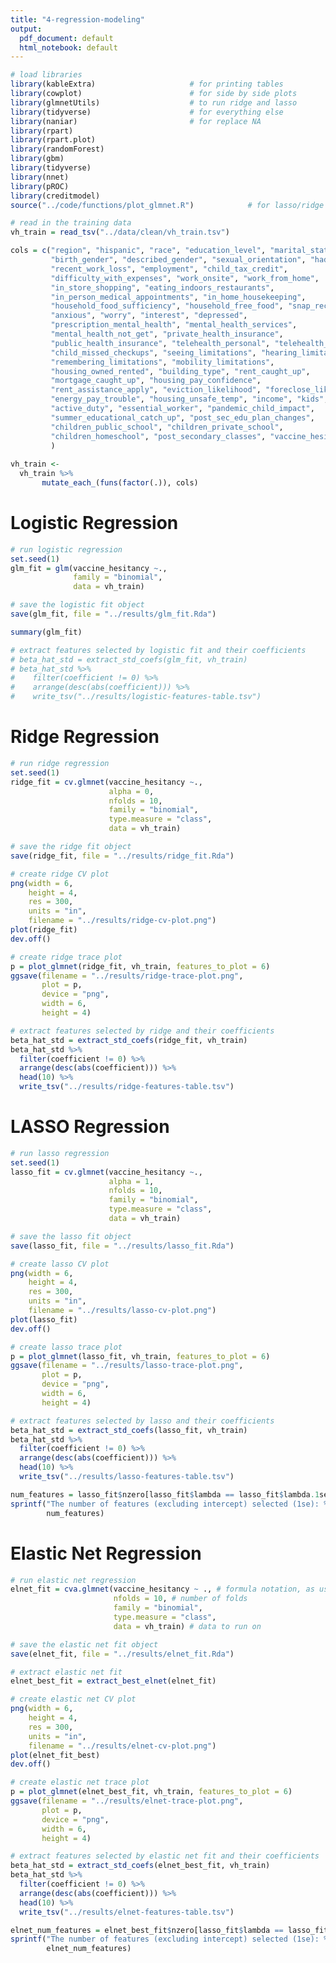 ```yaml
---
title: "4-regression-modeling"
output:
  pdf_document: default
  html_notebook: default
---
```

```r
# load libraries
library(kableExtra)                     # for printing tables
library(cowplot)                        # for side by side plots
library(glmnetUtils)                    # to run ridge and lasso
library(tidyverse)                      # for everything else
library(naniar)                         # for replace NA 
library(rpart)
library(rpart.plot)
library(randomForest)
library(gbm)
library(tidyverse)
library(nnet)
library(pROC)
library(creditmodel)
source("../code/functions/plot_glmnet.R")            # for lasso/ridge trace plots

# read in the training data
vh_train = read_tsv("../data/clean/vh_train.tsv")

cols = c("region", "hispanic", "race", "education_level", "marital_status", 
         "birth_gender", "described_gender", "sexual_orientation", "had_covid", 
         "recent_work_loss", "employment", "child_tax_credit", 
         "difficulty_with_expenses", "work_onsite", "work_from_home", 
         "in_store_shopping", "eating_indoors_restaurants", 
         "in_person_medical_appointments", "in_home_housekeeping", 
         "household_food_sufficiency", "household_free_food", "snap_receipt",
         "anxious", "worry", "interest", "depressed", 
         "prescription_mental_health", "mental_health_services", 
         "mental_health_not_get", "private_health_insurance", 
         "public_health_insurance", "telehealth_personal", "telehealth_child",
         "child_missed_checkups", "seeing_limitations", "hearing_limitations", 
         "remembering_limitations", "mobility_limitations", 
         "housing_owned_rented", "building_type", "rent_caught_up", 
         "mortgage_caught_up", "housing_pay_confidence", 
         "rent_assistance_apply", "eviction_likelihood", "foreclose_likelihood",
         "energy_pay_trouble", "housing_unsafe_temp", "income", "kids", 
         "active_duty", "essential_worker", "pandemic_child_impact", 
         "summer_educational_catch_up", "post_sec_edu_plan_changes", 
         "children_public_school", "children_private_school", 
         "children_homeschool", "post_secondary_classes", "vaccine_hesitancy"
         )
  
vh_train <-
  vh_train %>%
       mutate_each_(funs(factor(.)), cols)
```

# Logistic Regression

```r
# run logistic regression
set.seed(1)
glm_fit = glm(vaccine_hesitancy ~.,
              family = "binomial",
              data = vh_train)

# save the logistic fit object
save(glm_fit, file = "../results/glm_fit.Rda")

summary(glm_fit)

# extract features selected by logistic fit and their coefficients
# beta_hat_std = extract_std_coefs(glm_fit, vh_train)
# beta_hat_std %>%
#    filter(coefficient != 0) %>%
#    arrange(desc(abs(coefficient))) %>% 
#    write_tsv("../results/logistic-features-table.tsv")
```

# Ridge Regression

```r
# run ridge regression
set.seed(1)
ridge_fit = cv.glmnet(vaccine_hesitancy ~.,
                      alpha = 0,
                      nfolds = 10,
                      family = "binomial",
                      type.measure = "class",
                      data = vh_train)

# save the ridge fit object
save(ridge_fit, file = "../results/ridge_fit.Rda")

# create ridge CV plot
png(width = 6, 
    height = 4,
    res = 300,
    units = "in", 
    filename = "../results/ridge-cv-plot.png")
plot(ridge_fit)
dev.off()

# create ridge trace plot
p = plot_glmnet(ridge_fit, vh_train, features_to_plot = 6)
ggsave(filename = "../results/ridge-trace-plot.png", 
       plot = p, 
       device = "png", 
       width = 6, 
       height = 4)

# extract features selected by ridge and their coefficients
beta_hat_std = extract_std_coefs(ridge_fit, vh_train)
beta_hat_std %>%
  filter(coefficient != 0) %>%
  arrange(desc(abs(coefficient))) %>% 
  head(10) %>%
  write_tsv("../results/ridge-features-table.tsv")
```

# LASSO Regression
```r
# run lasso regression
set.seed(1)
lasso_fit = cv.glmnet(vaccine_hesitancy ~.,
                      alpha = 1,
                      nfolds = 10,
                      family = "binomial",
                      type.measure = "class",
                      data = vh_train)

# save the lasso fit object
save(lasso_fit, file = "../results/lasso_fit.Rda")

# create lasso CV plot
png(width = 6, 
    height = 4,
    res = 300,
    units = "in", 
    filename = "../results/lasso-cv-plot.png")
plot(lasso_fit)
dev.off()

# create lasso trace plot
p = plot_glmnet(lasso_fit, vh_train, features_to_plot = 6)
ggsave(filename = "../results/lasso-trace-plot.png", 
       plot = p, 
       device = "png", 
       width = 6, 
       height = 4)

# extract features selected by lasso and their coefficients
beta_hat_std = extract_std_coefs(lasso_fit, vh_train)
beta_hat_std %>%
  filter(coefficient != 0) %>%
  arrange(desc(abs(coefficient))) %>% 
  head(10) %>%
  write_tsv("../results/lasso-features-table.tsv")

num_features = lasso_fit$nzero[lasso_fit$lambda == lasso_fit$lambda.1se]
sprintf("The number of features (excluding intercept) selected (1se): %i",
        num_features)
```

# Elastic Net Regression
```r
# run elastic net regression
elnet_fit = cva.glmnet(vaccine_hesitancy ~ ., # formula notation, as usual 
                       nfolds = 10, # number of folds
                       family = "binomial",
                       type.measure = "class",
                       data = vh_train) # data to run on

# save the elastic net fit object
save(elnet_fit, file = "../results/elnet_fit.Rda")

# extract elastic net fit
elnet_best_fit = extract_best_elnet(elnet_fit)

# create elastic net CV plot
png(width = 6, 
    height = 4,
    res = 300,
    units = "in", 
    filename = "../results/elnet-cv-plot.png")
plot(elnet_fit_best)
dev.off()

# create elastic net trace plot
p = plot_glmnet(elnet_best_fit, vh_train, features_to_plot = 6)
ggsave(filename = "../results/elnet-trace-plot.png", 
       plot = p, 
       device = "png", 
       width = 6, 
       height = 4)

# extract features selected by elastic net fit and their coefficients
beta_hat_std = extract_std_coefs(elnet_best_fit, vh_train)
beta_hat_std %>%
  filter(coefficient != 0) %>%
  arrange(desc(abs(coefficient))) %>% 
  head(10) %>%
  write_tsv("../results/elnet-features-table.tsv")

elnet_num_features = elnet_best_fit$nzero[lasso_fit$lambda == lasso_fit$lambda.1se]
sprintf("The number of features (excluding intercept) selected (1se): %i",
        elnet_num_features)
```

